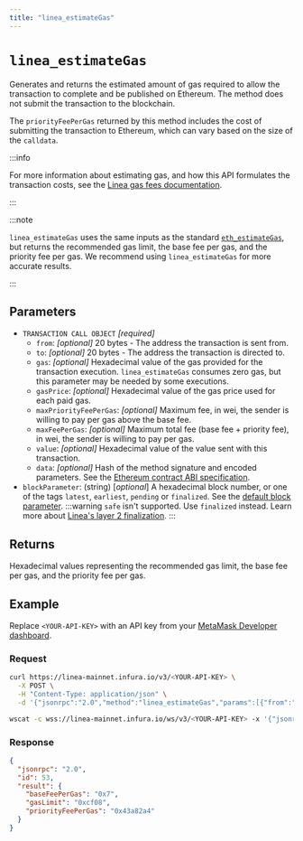 ```yaml
---
title: "linea_estimateGas"
---
```



# `linea_estimateGas`

Generates and returns the estimated amount of gas required to allow the transaction to complete and be
published on Ethereum. The method does not submit the transaction to the blockchain.

The `priorityFeePerGas` returned by this method includes the cost of submitting the transaction to Ethereum, which
can vary based on the size of the `calldata`.

:::info

For more information about estimating gas, and how this API formulates the transaction costs, see the
[Linea gas fees documentation](https://docs.linea.build/build-on-linea/gas-fees).

:::

:::note

`linea_estimateGas` uses the same inputs as the standard [`eth_estimateGas`](https://docs.infura.io/api/networks/linea/json-rpc-methods/eth_estimategas),
but returns the recommended gas limit, the base fee per gas, and the priority fee per gas.
We recommend using `linea_estimateGas` for more accurate results.

:::

## Parameters

- `TRANSACTION CALL OBJECT` _\[required]_
  - `from`: _\[optional]_ 20 bytes - The address the transaction is sent from.
  - `to`: _\[optional]_ 20 bytes - The address the transaction is directed to.
  - `gas`: _\[optional]_ Hexadecimal value of the gas provided for the transaction execution. `linea_estimateGas` consumes
      zero gas, but this parameter may be needed by some executions.
  - `gasPrice`: _\[optional]_ Hexadecimal value of the gas price used for each paid gas.
  - `maxPriorityFeePerGas`: _\[optional]_ Maximum fee, in wei, the sender is willing to pay per gas above the base fee.
  - `maxFeePerGas`: _\[optional]_ Maximum total fee (base fee + priority fee), in wei, the sender is willing to pay per gas.
  - `value`: _\[optional]_ Hexadecimal value of the value sent with this transaction.
  - `data`: _\[optional]_ Hash of the method signature and encoded parameters. See the
      [Ethereum contract ABI specification](https://docs.soliditylang.org/en/latest/abi-spec.html).
- `blockParameter`: (string) [_optional_] A hexadecimal block number, or one of the tags `latest`, `earliest`, `pending` or `finalized`. See the [default block parameter](https://ethereum.org/en/developers/docs/apis/json-rpc/#default-block).
  :::warning
  `safe` isn't supported. Use `finalized` instead.
  Learn more about [Linea's layer 2 finalization](https://docs.linea.build/developers/guides/finalized-block). 
  :::

## Returns

Hexadecimal values representing the recommended gas limit, the base fee per gas, and the priority fee per gas.

## Example

Replace `<YOUR-API-KEY>` with an API key from your [MetaMask Developer dashboard](https://developer.metamask.io/).

### Request

<Tabs>
  <TabItem value="curl">

  ```bash
  curl https://linea-mainnet.infura.io/v3/<YOUR-API-KEY> \
    -X POST \
    -H "Content-Type: application/json" \
    -d '{"jsonrpc":"2.0","method":"linea_estimateGas","params":[{"from":"0x42c27251C710864Cf76f1b9918Ace3E585e6E21b","value":"0x1","gasPrice":"0x100000000","gas":"0x21000"}],"id":53}'
  ```

  </TabItem>
  <TabItem value="WSS">

  ```bash
  wscat -c wss://linea-mainnet.infura.io/ws/v3/<YOUR-API-KEY> -x '{"jsonrpc":"2.0","method":"linea_estimateGas","params":[{"from":"0x42c27251C710864Cf76f1b9918Ace3E585e6E21b","value":"0x1","gasPrice":"0x100000000","gas":"0x21000"}],"id":53}'
  ```

  </TabItem>
</Tabs>

### Response

<Tabs>
  <TabItem value="JSON">

```JSON
{
  "jsonrpc": "2.0",
  "id": 53,
  "result": {
    "baseFeePerGas": "0x7",
    "gasLimit": "0xcf08",
    "priorityFeePerGas": "0x43a82a4"
  }
}
```
  </TabItem>
</Tabs>
